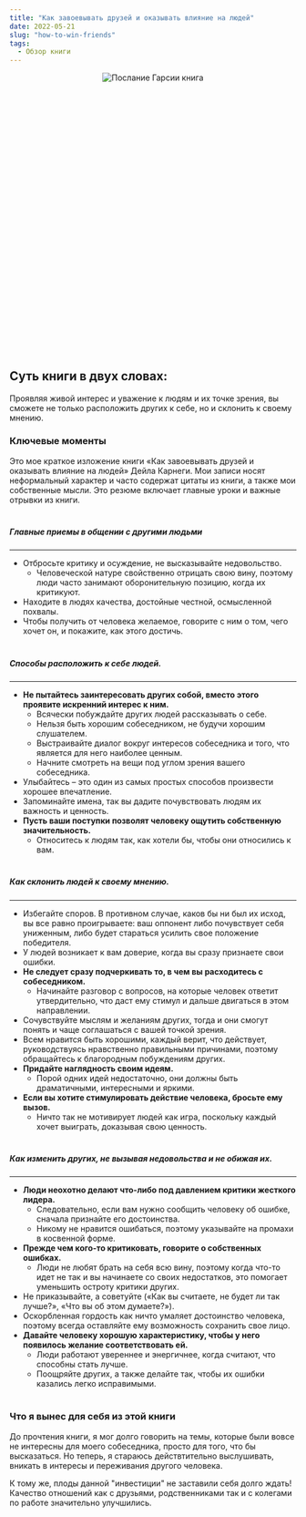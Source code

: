 ```yaml
---
title: "Как завоевывать друзей и оказывать влияние на людей"
date: 2022-05-21
slug: "how-to-win-friends"
tags:
  - Обзор книги
---
```



<div class="images" align="center" style="width:300px; height: 300px; margin: auto; position: relative; margin-bottom: 220px;">
    <div class="image_item">
        <img alt="Послание Гарсии книга" src="/how_to_win_friends.jpeg" />
    </div>
</div>

 ## Суть книги в двух словах:

Проявляя живой интерес и уважение к людям и их точке зрения, вы сможете не только расположить других к себе, но и склонить к своему мнению.


### Ключевые моменты

Это мое краткое изложение книги «Как завоевывать друзей и оказывать влияние на людей» Дейла Карнеги. Мои записи носят неформальный характер и часто содержат цитаты из книги, а также мои собственные мысли. Это резюме включает главные уроки и важные отрывки из книги.

#

##### Главные приемы в общении с другими людьми
---
* Отбросьте критику и осуждение, не высказывайте недовольство.
    * Человеческой натуре свойственно отрицать свою вину, поэтому люди часто занимают оборонительную позицию, когда их критикуют.
* Находите в людях качества, достойные честной, осмысленной похвалы.
* Чтобы получить от человека желаемое, говорите с ним о том, чего хочет он, и покажите, как этого достичь.

#

##### Способы расположить к себе людей.
---
* **Не пытайтесь заинтересовать других собой, вместо этого проявите искренний интерес к ним.**
    * Всячески побуждайте других людей рассказывать о себе.
    * Нельзя быть хорошим собеседником, не будучи хорошим слушателем.
    * Выстраивайте диалог вокруг интересов собеседника и того, что является для него наиболее ценным.
    * Начните смотреть на вещи под углом зрения вашего собеседника.
* Улыбайтесь – это один из самых простых способов произвести хорошее впечатление.
* Запоминайте имена, так вы дадите почувствовать людям их важность и ценность.
* **Пусть ваши поступки позволят человеку ощутить собственную значительность.**
    * Относитесь к людям так, как хотели бы, чтобы они относились к вам.

#

##### Как склонить людей к своему мнению.
---
* Избегайте споров. В противном случае, каков бы ни был их исход, вы все равно проигрываете: ваш оппонент либо почувствует себя униженным, либо будет стараться усилить свое положение победителя. 
* У людей возникает к вам доверие, когда вы сразу признаете свои ошибки.
* **Не следует сразу подчеркивать то, в чем вы расходитесь с собеседником.**
    * Начинайте разговор с вопросов, на которые человек ответит утвердительно, что даст ему стимул и дальше двигаться в этом направлении.
* Сочувствуйте мыслям и желаниям других, тогда и они смогут понять и чаще соглашаться с вашей точкой зрения.
* Всем нравится быть хорошими, каждый верит, что действует, руководствуясь нравственно правильными причинами, поэтому обращайтесь к благородным побуждениям других.
* **Придайте наглядность своим идеям.**
    * Порой одних идей недостаточно, они должны быть драматичными, интересными и яркими. 
* **Если вы хотите стимулировать действие человека, бросьте ему вызов.**
    * Ничто так не мотивирует людей как игра, поскольку каждый хочет выиграть, доказывая свою ценность.

#

##### Как изменить других, не вызывая недовольства и не обижая их.
---
* **Люди неохотно делают что-либо под давлением критики жесткого лидера.** 
    * Следовательно, если вам нужно сообщить человеку об ошибке, сначала признайте его достоинства.
    * Никому не нравится ошибаться, поэтому указывайте на промахи в косвенной форме.
* **Прежде чем кого-то критиковать, говорите о собственных ошибках.**
    * Люди не любят брать на себя всю вину, поэтому когда что-то идет не так и вы начинаете со своих недостатков, это помогает уменьшить остроту критики других.
* Не приказывайте, а советуйте («Как вы считаете, не будет ли так лучше?», «Что вы об этом думаете?»).
* Оскорбленная гордость как ничто умаляет достоинство человека, поэтому всегда оставляйте ему возможность сохранить свое лицо.
* **Давайте человеку хорошую характеристику, чтобы у него появилось желание соответствовать ей.**
    * Люди работают увереннее и энергичнее, когда считают, что способны стать лучше.
    * Поощряйте других, а также делайте так, чтобы их ошибки казались легко исправимыми.

#

### Что я вынес для себя из этой книги 

До прочтения книги, я мог долго говорить на темы, которые были вовсе не интересны для моего собеседника, просто для того, что бы высказаться. Но теперь, я стараюсь действтительно выслушивать, вникать в интересы и переживания другого человека.

К тому же, плоды данной "инвестиции" не заставили себя долго ждать! Качество отношений как с друзьями, родственниками так и с колегами по работе значительно улучшились.